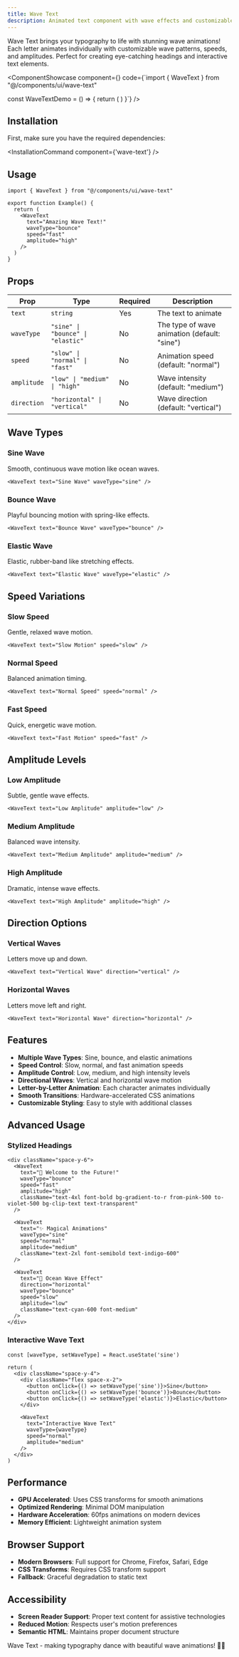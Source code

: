 ```yaml
---
title: Wave Text
description: Animated text component with wave effects and customizable animation parameters.
---
```



Wave Text brings your typography to life with stunning wave animations! Each letter animates individually with customizable wave patterns, speeds, and amplitudes. Perfect for creating eye-catching headings and interactive text elements.

<ComponentShowcase component={<WaveTextShowcase />} code={`import { WaveText } from "@/components/ui/wave-text"

const WaveTextDemo = () => {
  return (
    <WaveText
      text="Hello World!"
      waveType="sine"
      speed="normal"
      amplitude="medium"
    />
  )
}`} />

## Installation

First, make sure you have the required dependencies:

<InstallationCommand component={'wave-text'} />

## Usage

```tsx
import { WaveText } from "@/components/ui/wave-text"

export function Example() {
  return (
    <WaveText
      text="Amazing Wave Text!"
      waveType="bounce"
      speed="fast"
      amplitude="high"
    />
  )
}
```

## Props

| Prop | Type | Required | Description |
|------|------|----------|-------------|
| `text` | `string` | Yes | The text to animate |
| `waveType` | `"sine" \| "bounce" \| "elastic"` | No | The type of wave animation (default: "sine") |
| `speed` | `"slow" \| "normal" \| "fast"` | No | Animation speed (default: "normal") |
| `amplitude` | `"low" \| "medium" \| "high"` | No | Wave intensity (default: "medium") |
| `direction` | `"horizontal" \| "vertical"` | No | Wave direction (default: "vertical") |

## Wave Types

### Sine Wave
Smooth, continuous wave motion like ocean waves.

```tsx
<WaveText text="Sine Wave" waveType="sine" />
```

### Bounce Wave
Playful bouncing motion with spring-like effects.

```tsx
<WaveText text="Bounce Wave" waveType="bounce" />
```

### Elastic Wave
Elastic, rubber-band like stretching effects.

```tsx
<WaveText text="Elastic Wave" waveType="elastic" />
```

## Speed Variations

### Slow Speed
Gentle, relaxed wave motion.

```tsx
<WaveText text="Slow Motion" speed="slow" />
```

### Normal Speed
Balanced animation timing.

```tsx
<WaveText text="Normal Speed" speed="normal" />
```

### Fast Speed
Quick, energetic wave motion.

```tsx
<WaveText text="Fast Motion" speed="fast" />
```

## Amplitude Levels

### Low Amplitude
Subtle, gentle wave effects.

```tsx
<WaveText text="Low Amplitude" amplitude="low" />
```

### Medium Amplitude
Balanced wave intensity.

```tsx
<WaveText text="Medium Amplitude" amplitude="medium" />
```

### High Amplitude
Dramatic, intense wave effects.

```tsx
<WaveText text="High Amplitude" amplitude="high" />
```

## Direction Options

### Vertical Waves
Letters move up and down.

```tsx
<WaveText text="Vertical Wave" direction="vertical" />
```

### Horizontal Waves
Letters move left and right.

```tsx
<WaveText text="Horizontal Wave" direction="horizontal" />
```

## Features

- **Multiple Wave Types**: Sine, bounce, and elastic animations
- **Speed Control**: Slow, normal, and fast animation speeds
- **Amplitude Control**: Low, medium, and high intensity levels
- **Directional Waves**: Vertical and horizontal wave motion
- **Letter-by-Letter Animation**: Each character animates individually
- **Smooth Transitions**: Hardware-accelerated CSS animations
- **Customizable Styling**: Easy to style with additional classes

## Advanced Usage

### Stylized Headings

```tsx
<div className="space-y-6">
  <WaveText
    text="🎉 Welcome to the Future!"
    waveType="bounce"
    speed="fast"
    amplitude="high"
    className="text-4xl font-bold bg-gradient-to-r from-pink-500 to-violet-500 bg-clip-text text-transparent"
  />

  <WaveText
    text="✨ Magical Animations"
    waveType="sine"
    speed="normal"
    amplitude="medium"
    className="text-2xl font-semibold text-indigo-600"
  />

  <WaveText
    text="🌊 Ocean Wave Effect"
    direction="horizontal"
    waveType="bounce"
    speed="slow"
    amplitude="low"
    className="text-cyan-600 font-medium"
  />
</div>
```

### Interactive Wave Text

```tsx
const [waveType, setWaveType] = React.useState('sine')

return (
  <div className="space-y-4">
    <div className="flex space-x-2">
      <button onClick={() => setWaveType('sine')}>Sine</button>
      <button onClick={() => setWaveType('bounce')}>Bounce</button>
      <button onClick={() => setWaveType('elastic')}>Elastic</button>
    </div>

    <WaveText
      text="Interactive Wave Text"
      waveType={waveType}
      speed="normal"
      amplitude="medium"
    />
  </div>
)
```

## Performance

- **GPU Accelerated**: Uses CSS transforms for smooth animations
- **Optimized Rendering**: Minimal DOM manipulation
- **Hardware Acceleration**: 60fps animations on modern devices
- **Memory Efficient**: Lightweight animation system

## Browser Support

- **Modern Browsers**: Full support for Chrome, Firefox, Safari, Edge
- **CSS Transforms**: Requires CSS transform support
- **Fallback**: Graceful degradation to static text

## Accessibility

- **Screen Reader Support**: Proper text content for assistive technologies
- **Reduced Motion**: Respects user's motion preferences
- **Semantic HTML**: Maintains proper document structure

Wave Text - making typography dance with beautiful wave animations! 🌊✨